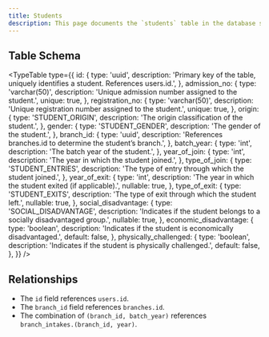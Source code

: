 ```yaml
---
title: Students
description: This page documents the `students` table in the database schema. The `students` table stores information about students, including their admission details, origin, and academic records.
---
```



## Table Schema

<TypeTable
  type={{
    id: {
      type: 'uuid',
      description:
        'Primary key of the table, uniquely identifies a student. References users.id.',
    },
    admission_no: {
      type: 'varchar(50)',
      description: 'Unique admission number assigned to the student.',
      unique: true,
    },
    registration_no: {
      type: 'varchar(50)',
      description: 'Unique registration number assigned to the student.',
      unique: true,
    },
    origin: {
      type: 'STUDENT_ORIGIN',
      description: 'The origin classification of the student.',
    },
    gender: {
      type: 'STUDENT_GENDER',
      description: 'The gender of the student.',
    },
    branch_id: {
      type: 'uuid',
      description: 'References branches.id to determine the student’s branch.',
    },
    batch_year: {
      type: 'int',
      description: 'The batch year of the student.',
    },
    year_of_join: {
      type: 'int',
      description: 'The year in which the student joined.',
    },
    type_of_join: {
      type: 'STUDENT_ENTRIES',
      description: 'The type of entry through which the student joined.',
    },
    year_of_exit: {
      type: 'int',
      description: 'The year in which the student exited (if applicable).',
      nullable: true,
    },
    type_of_exit: {
      type: 'STUDENT_EXITS',
      description: 'The type of exit through which the student left.',
      nullable: true,
    },
    social_disadvantage: {
      type: 'SOCIAL_DISADVANTAGE',
      description:
        'Indicates if the student belongs to a socially disadvantaged group.',
      nullable: true,
    },
    economic_disadvantage: {
      type: 'boolean',
      description: 'Indicates if the student is economically disadvantaged.',
      default: false,
    },
    physically_challenged: {
      type: 'boolean',
      description: 'Indicates if the student is physically challenged.',
      default: false,
    },
  }}
/>

## Relationships

- The `id` field references `users.id`.
- The `branch_id` field references `branches.id`.
- The combination of `(branch_id, batch_year)` references `branch_intakes.(branch_id, year)`.

<Cards>
  <Card title="Go to Users Table" href="./users" />
  <Card title="Go to Branches Table" href="./branches" />
  <Card title="Go to Branch Intakes Table" href="./branch_intakes" />
</Cards>
